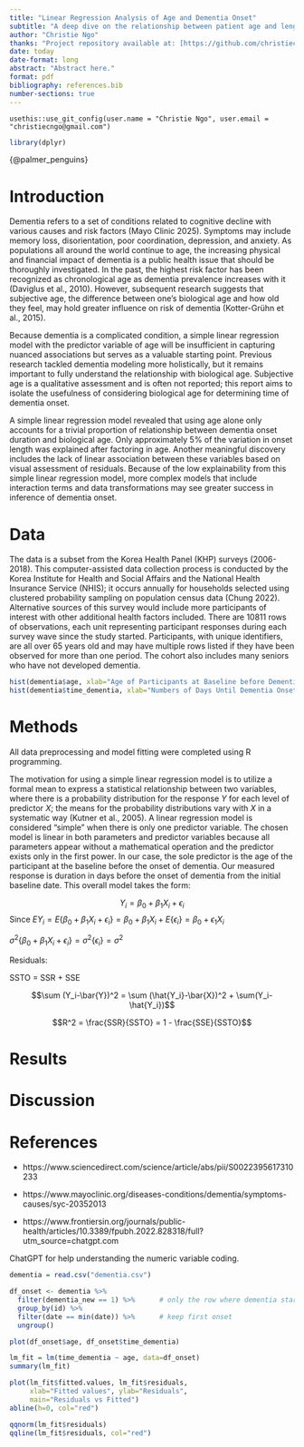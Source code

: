 ```yaml
---
title: "Linear Regression Analysis of Age and Dementia Onset"
subtitle: "A deep dive on the relationship between patient age and length before dementia onset"
author: "Christie Ngo"
thanks: "Project repository available at: [https://github.com/christiecngo/math261a_project1](https://github.com/christiecngo/math261a_project1)."
date: today
date-format: long
abstract: "Abstract here."
format: pdf
bibliography: references.bib
number-sections: true
---
```


    usethis::use_git_config(user.name = "Christie Ngo", user.email = "christiecngo@gmail.com")


```r
library(dplyr)
```

{@palmer_penguins}

# Introduction 

Dementia refers to a set of conditions related to cognitive decline with various causes and risk factors (Mayo Clinic 2025). Symptoms may include memory loss, disorientation, poor coordination, depression, and anxiety. As populations all around the world continue to age, the increasing physical and financial impact of dementia is a public health issue that should be thoroughly investigated. In the past, the highest risk factor has been recognized as chronological age as dementia prevalence increases with it (Daviglus et al., 2010). However, subsequent research suggests that subjective age, the difference between one's biological age and how old they feel, may hold greater influence on risk of dementia (Kotter-Grühn et al., 2015). 

Because dementia is a complicated condition, a simple linear regression model with the predictor variable of age will be insufficient in capturing nuanced associations but serves as a valuable starting point. Previous research tackled dementia modeling more holistically, but it remains important to fully understand the relationship with biological age. Subjective age is a qualitative assessment and is often not reported; this report aims to isolate the usefulness of considering biological age for determining time of dementia onset.

A simple linear regression model revealed that using age alone only accounts for a trivial proportion of relationship between dementia onset duration and biological age. Only approximately 5% of the variation in onset length was explained after factoring in age. Another meaningful discovery includes the lack of linear association between these variables based on visual assessment of residuals. Because of the low explainability from this simple linear regression model, more complex models that include interaction terms and data transformations may see greater success in inference of dementia onset.

# Data {#sec-data}

The data is a subset from the Korea Health Panel (KHP) surveys (2006-2018). This computer-assisted data collection process is conducted by the Korea Institute for Health and Social Affairs and the National Health Insurance Service (NHIS); it occurs annually for households selected using clustered probability sampling on population census data (Chung 2022). Alternative sources of this survey would include more participants of interest with other additional health factors included. There are 10811 rows of observations, each unit representing participant responses during each survey wave since the study started. Participants, with unique identifiers, are all over 65 years old and may have multiple rows listed if they have been observed for more than one period. The cohort also includes many seniors who have not developed dementia. 

```r
hist(dementia$age, xlab="Age of Participants at Baseline before Dementia (years)", main="Histogram of Dementia Participant Baseline Age")
hist(dementia$time_dementia, xlab="Numbers of Days Until Dementia Onset", main="Historgram of Time Until Dementia Onset in Days")
```

# Methods

All data preprocessing and model fitting were completed using R programming.

The motivation for using a simple linear regression model is to utilize a formal mean to express a statistical relationship between two variables, where there is a probability distribution for the response $Y$ for each level of predictor $X$; the means for the probability distributions vary with $X$ in a systematic way (Kutner et al., 2005). A linear regression model is considered "simple" when there is only one predictor variable. The chosen model is linear in both parameters and predictor variables because all parameters appear without a mathematical operation and the predictor exists only in the first power. In our case, the sole predictor is the age of the participant at the baseline before the onset of dementia. Our measured response is duration in days before the onset of dementia from the initial baseline date. This overall model takes the form:

$$Y_i = \beta_0 + \beta_1X_i + \epsilon_i$$
Since $E{Y_i} = E\{\beta_0 + \beta_1X_i + \epsilon_i \} = \beta_0+\beta_1X_i + E\{\epsilon_i\} = \beta_0+\epsilon_1X_i$

$\sigma^2\{\beta_0 + \beta_1X_i + \epsilon_i\} = \sigma^2\{\epsilon_i\} = \sigma^2$

Residuals:

SSTO = SSR + SSE 

$$\sum (Y_i-\bar{Y})^2 = \sum (\hat{Y_i}-\bar{X})^2 + \sum(Y_i-\hat{Y_i})$$

$$R^2 = \frac{SSR}{SSTO} = 1 - \frac{SSE}{SSTO}$$

# Results

# Discussion

# References

* https://www.sciencedirect.com/science/article/abs/pii/S0022395617310233

* https://www.mayoclinic.org/diseases-conditions/dementia/symptoms-causes/syc-20352013

* https://www.frontiersin.org/journals/public-health/articles/10.3389/fpubh.2022.828318/full?utm_source=chatgpt.com


ChatGPT for help understanding the numeric variable coding.

```r
dementia = read.csv("dementia.csv")

df_onset <- dementia %>%
  filter(dementia_new == 1) %>%      # only the row where dementia starts
  group_by(id) %>%
  filter(date == min(date)) %>%      # keep first onset
  ungroup()
```

```r
plot(df_onset$age, df_onset$time_dementia)
```

```r
lm_fit = lm(time_dementia ~ age, data=df_onset)
summary(lm_fit)
```

```r
plot(lm_fit$fitted.values, lm_fit$residuals,
     xlab="Fitted values", ylab="Residuals",
     main="Residuals vs Fitted")
abline(h=0, col="red")
```

```r
qqnorm(lm_fit$residuals)
qqline(lm_fit$residuals, col="red")
```